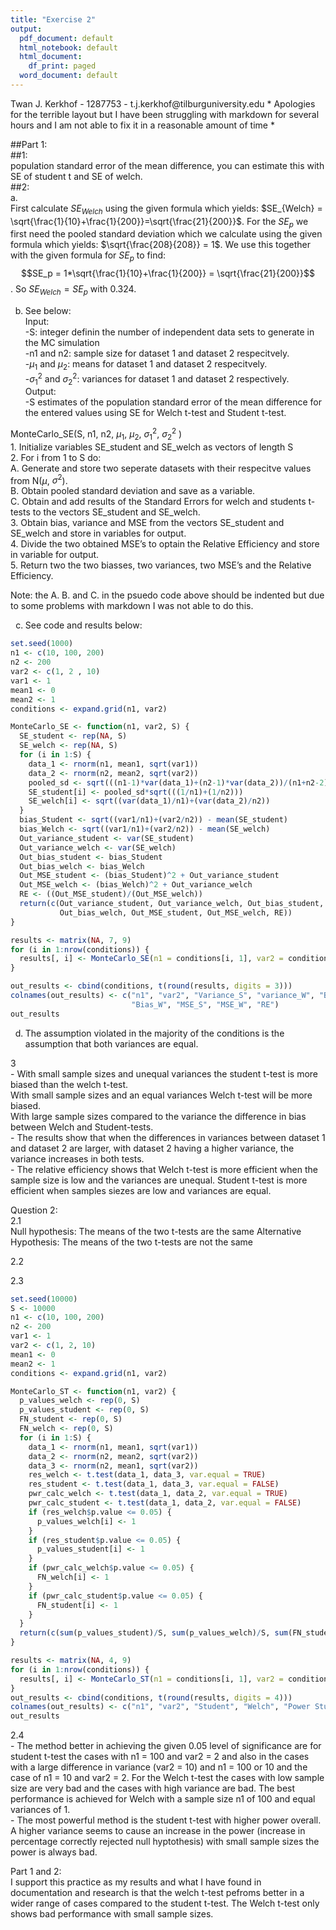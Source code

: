 ```yaml
---
title: "Exercise 2"
output:
  pdf_document: default
  html_notebook: default
  html_document:
    df_print: paged
  word_document: default
---
```


Twan J. Kerkhof - 1287753 - t.j.kerkhof@tilburguniversity.edu
* Apologies for the terrible layout but I have been struggling with markdown for several hours and I am not able to fix it in a reasonable amount of time *

##Part 1:  
##1:  
population standard error of the mean difference, you can estimate this with SE of student t and SE of welch.  
##2:  
a.  
      First calculate $SE_{Welch}$ using the given formula which yields: $SE_{Welch} = \sqrt{\frac{1}{10}+\frac{1}{200}}=\sqrt{\frac{21}{200}}$.
      For the $SE_p$ we first need the pooled standard deviation which we calculate using the given formula which yields: $\sqrt{\frac{208}{208}} = 1$.
      We use this together with the given formula for $SE_p$ to find:  $$SE_p = 1*\sqrt{\frac{1}{10}+\frac{1}{200}} = \sqrt{\frac{21}{200}}$$.
      So $SE_{Welch} = SE_p$ with $0.324$.
  
b. See below:  
Input:  
  -S: integer definin the number of independent data sets to generate in the MC simulation  
  -n1 and n2: sample size for dataset 1 and dataset 2 respecitvely.  
  -$\mu_1$ and $\mu_2$: means for dataset 1 and dataset 2 respecitvely.  
  -$\sigma^2_1$ and $\sigma^2_2$: variances for dataset 1 and dataset 2 respectively.  
Output:  
  -S estimates of the population standard error of the mean difference for the entered values using SE for Welch t-test and Student t-test.  
  
MonteCarlo_SE(S, n1, n2, $\mu_1$, $\mu_2$, $\sigma^2_1$, $\sigma^2_2$ )  
1. Initialize variables SE_student and SE_welch as vectors of length S  
2. For i from 1 to S do:  
  A. Generate and store two seperate datasets with their respecitve values from N($\mu$, $\sigma^2$).  
  B. Obtain pooled standard deviation and save as a variable.  
  C. Obtain and add results of the Standard Errors for welch and students t-tests to the vectors SE_student and SE_welch.  
3. Obtain bias, variance and MSE from the vectors SE_student and SE_welch and store in variables for output.  
4. Divide the two obtained MSE's to optain the Relative Efficiency and store in variable for output.  
5. Return two the two biasses, two variances, two MSE's and the Relative Efficiency.  

Note: the A. B. and C. in the psuedo code above should be indented but due to some problems with markdown I was not able to do this.
  
  

c. See code and results below:
```r
set.seed(1000)
n1 <- c(10, 100, 200)
n2 <- 200
var2 <- c(1, 2 , 10)
var1 <- 1
mean1 <- 0
mean2 <- 1
conditions <- expand.grid(n1, var2)

MonteCarlo_SE <- function(n1, var2, S) {
  SE_student <- rep(NA, S)
  SE_welch <- rep(NA, S)
  for (i in 1:S) {
    data_1 <- rnorm(n1, mean1, sqrt(var1))
    data_2 <- rnorm(n2, mean2, sqrt(var2))
    pooled_sd <- sqrt(((n1-1)*var(data_1)+(n2-1)*var(data_2))/(n1+n2-2))
    SE_student[i] <- pooled_sd*sqrt(((1/n1)+(1/n2)))
    SE_welch[i] <- sqrt((var(data_1)/n1)+(var(data_2)/n2))
  }
  bias_Student <- sqrt((var1/n1)+(var2/n2)) - mean(SE_student)
  bias_Welch <- sqrt((var1/n1)+(var2/n2)) - mean(SE_welch)
  Out_variance_student <- var(SE_student)
  Out_variance_welch <- var(SE_welch)
  Out_bias_student <- bias_Student
  Out_bias_welch <- bias_Welch
  Out_MSE_student <- (bias_Student)^2 + Out_variance_student
  Out_MSE_welch <- (bias_Welch)^2 + Out_variance_welch
  RE <- ((Out_MSE_student)/(Out_MSE_welch))
  return(c(Out_variance_student, Out_variance_welch, Out_bias_student, 
           Out_bias_welch, Out_MSE_student, Out_MSE_welch, RE))
}

results <- matrix(NA, 7, 9)
for (i in 1:nrow(conditions)) {
  results[, i] <- MonteCarlo_SE(n1 = conditions[i, 1], var2 = conditions[i,2], S = 10000)
}

out_results <- cbind(conditions, t(round(results, digits = 3)))
colnames(out_results) <- c("n1", "var2", "Variance_S", "variance_W", "Bias_S", 
                           "Bias_W", "MSE_S", "MSE_W", "RE")
out_results


```  
  
d. The assumption violated in the majority of the conditions is the assumption that both variances are equal.

3  
- With  small sample sizes and unequal variances the student t-test is more biased than the welch t-test.  
 With small sample sizes and an equal variances Welch t-test will be more biased.  
 With large sample sizes compared to the variance the difference in bias between Welch and Student-tests.   
- The results show that when the differences in variances between dataset 1 and dataset 2 are larger, with dataset 2 having a higher variance, the variance increases in both tests.  
- The relative efficiency shows that Welch t-test is more efficient when the sample size is low and the variances are unequal. Student t-test is more efficient when samples siezes are low and variances are equal.  



Question 2:  
2.1  
Null hypothesis: The means of the two t-tests are the same
Alternative Hypothesis: The means of the two t-tests are not the same

2.2  




2.3  
```r
set.seed(10000)
S <- 10000
n1 <- c(10, 100, 200)
n2 <- 200
var1 <- 1
var2 <- c(1, 2, 10)
mean1 <- 0
mean2 <- 1
conditions <- expand.grid(n1, var2)

MonteCarlo_ST <- function(n1, var2) {
  p_values_welch <- rep(0, S)
  p_values_student <- rep(0, S)
  FN_student <- rep(0, S)
  FN_welch <- rep(0, S)
  for (i in 1:S) {
    data_1 <- rnorm(n1, mean1, sqrt(var1))
    data_2 <- rnorm(n2, mean2, sqrt(var2))
    data_3 <- rnorm(n2, mean1, sqrt(var2))
    res_welch <- t.test(data_1, data_3, var.equal = TRUE)
    res_student <- t.test(data_1, data_3, var.equal = FALSE)
    pwr_calc_welch <- t.test(data_1, data_2, var.equal = TRUE)
    pwr_calc_student <- t.test(data_1, data_2, var.equal = FALSE)
    if (res_welch$p.value <= 0.05) {
      p_values_welch[i] <- 1
    }
    if (res_student$p.value <= 0.05) {
      p_values_student[i] <- 1
    }
    if (pwr_calc_welch$p.value <= 0.05) {
      FN_welch[i] <- 1
    }
    if (pwr_calc_student$p.value <= 0.05) {
      FN_student[i] <- 1
    }
  }
  return(c(sum(p_values_student)/S, sum(p_values_welch)/S, sum(FN_student)/S, sum(FN_welch)/S))
}

results <- matrix(NA, 4, 9)
for (i in 1:nrow(conditions)) {
  results[, i] <- MonteCarlo_ST(n1 = conditions[i, 1], var2 = conditions[i,2])
}
out_results <- cbind(conditions, t(round(results, digits = 4)))
colnames(out_results) <- c("n1", "var2", "Student", "Welch", "Power Student", "Power Welch")
out_results
```
2.4  
- The method better in achieving the given 0.05 level of significance are for student t-test the cases with n1 = 100 and var2 = 2 and also in the cases with a large difference in variance (var2 = 10) and n1 = 100 or 10 and the case of n1 = 10 and var2 = 2. For the Welch t-test the cases with low sample size are very bad and the cases with high variance are bad. The best performance is achieved for Welch with a sample size n1 of 100 and equal variances of 1.  
- The most powerful method is the student t-test with higher power overall. A higher variance seems to cause an increase in the power (increase in percentage correctly rejected null hyptothesis) with small sample sizes the power is always bad.  
  
Part 1 and 2:  
I support this practice as my results and what I have found in documentation and research is that the welch t-test pefroms better in a wider range of cases compared to the student t-test. The Welch t-test only shows bad performance with small sample sizes.  